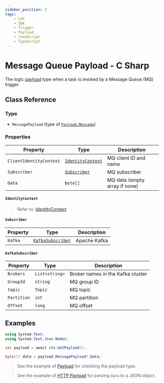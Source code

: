 ```yaml
---
sidebar_position: 3
tags:
    - LOC
    - SDK
    - Trigger
    - Payload
    - JavaScript
    - TypeScript
---
```


# Message Queue Payload - C Sharp

The logic [payload](/sdk-csharp/payload/intro) type when a task is invoked by a Message Queue (MQ) trigger.

## Class Reference

### Type

-   `MessagePayload` (type of [`Payload.Message`](/sdk-csharp/payload/intro#class-reference))

### Properties

| Property                | Type                                  | Description                   |
| ----------------------- | ------------------------------------- | ----------------------------- |
| `ClientIdentityContext` | [`IdentityContext`](#identitycontext) | MQ client ID and name         |
| `Subscriber`            | [`Subscriber`](#subscriber)           | MQ subscriber                 |
| `Data`                  | `byte[]`                              | MQ data (empty array if none) |

#### `IdentityContext`

> Refer to: [IdentityContext](/sdk-csharp/payload/http-payload#identitycontext)

#### `Subscriber`

| Property | Type                                  | Description  |
| -------- | ------------------------------------- | ------------ |
| `Kafka`  | [`KafkaSubscriber`](#kafkasubscriber) | Apache Kafka |

#### `KafkaSubscriber`

| Property    | Type           | Description                       |
| ----------- | -------------- | --------------------------------- |
| `Brokers`   | `List<string>` | Broker names in the Kafka cluster |
| `GroupId`   | `string`       | MQ group ID                       |
| `topic`     | `Topic`        | MQ topic                          |
| `Partition` | `int`          | MQ partition                      |
| `Offset`    | `long`         | MQ offset                         |

## Examples

```csharp title="Import namespace(s)" showLineNumbers
using System.Text;
using System.Text.Json.Nodes;
```

```csharp showLineNumbers
var payload = await ctx.GetPayload();

byte[]? data = payload.MessagePayload?.Data;
```

> See the example of [Payload](/sdk-csharp/payload/intro#get-data-from-payload) for checking the payload type.
>
> See the example of [HTTP Payload](/sdk-csharp/payload/http-payload#examples) for parsing `data` to a JSON object.
